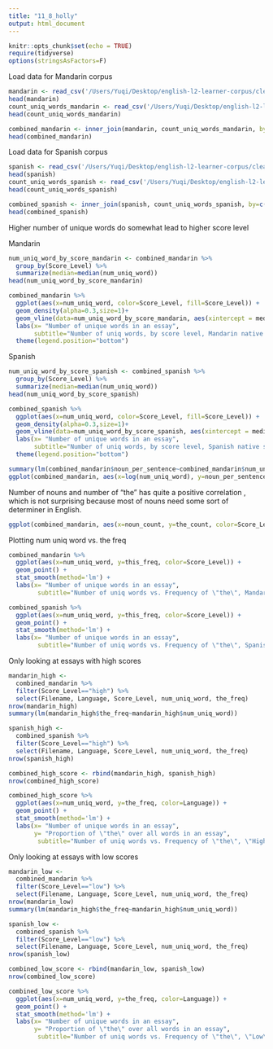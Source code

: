 ```yaml
---
title: "11_8_holly"
output: html_document
---
```


```r
knitr::opts_chunk$set(echo = TRUE)
require(tidyverse)
options(stringsAsFactors=F)
```


Load data for Mandarin corpus
```r
mandarin <- read_csv('/Users/Yuqi/Desktop/english-l2-learner-corpus/cleaned_csv/mandarin_L1_nltk.csv')
head(mandarin)
count_uniq_words_mandarin <- read_csv('/Users/Yuqi/Desktop/english-l2-learner-corpus/cleaned_csv/mandarin_l1_lemmatizer_column.csv')
head(count_uniq_words_mandarin)

combined_mandarin <- inner_join(mandarin, count_uniq_words_mandarin, by=c("Filename"="file_id"))
head(combined_mandarin)
```

Load data for Spanish corpus
```r
spanish <- read_csv('/Users/Yuqi/Desktop/english-l2-learner-corpus/cleaned_csv/spanish_L1_nltk.csv')
head(spanish)
count_uniq_words_spanish <- read_csv('/Users/Yuqi/Desktop/english-l2-learner-corpus/cleaned_csv/spanish_l1_lemmatizer_column.csv')
head(count_uniq_words_spanish)

combined_spanish <- inner_join(spanish, count_uniq_words_spanish, by=c("Filename"="file_id"))
head(combined_spanish)
```


Higher number of unique words do somewhat lead to higher score level

Mandarin
```r
num_uniq_word_by_score_mandarin <- combined_mandarin %>%
  group_by(Score_Level) %>%
  summarize(median=median(num_uniq_word))
head(num_uniq_word_by_score_mandarin)

combined_mandarin %>%
  ggplot(aes(x=num_uniq_word, color=Score_Level, fill=Score_Level)) +
  geom_density(alpha=0.3,size=1)+ 
  geom_vline(data=num_uniq_word_by_score_mandarin, aes(xintercept = median, color = Score_Level), size=1.5)+ 
  labs(x= "Number of unique words in an essay",
       subtitle="Number of uniq words, by score level, Mandarin native speaker corpus")+
  theme(legend.position="bottom")
``` 

Spanish 
```r
num_uniq_word_by_score_spanish <- combined_spanish %>%
  group_by(Score_Level) %>%
  summarize(median=median(num_uniq_word))
head(num_uniq_word_by_score_spanish)

combined_spanish %>%
  ggplot(aes(x=num_uniq_word, color=Score_Level, fill=Score_Level)) +
  geom_density(alpha=0.3,size=1)+ 
  geom_vline(data=num_uniq_word_by_score_spanish, aes(xintercept = median, color = Score_Level), size=1.5)+ 
  labs(x= "Number of unique words in an essay",
       subtitle="Number of uniq words, by score level, Spanish native speaker corpus") +
  theme(legend.position="bottom")
``` 


```r
summary(lm(combined_mandarin$noun_per_sentence~combined_mandarin$num_uniq_word))
ggplot(combined_mandarin, aes(x=log(num_uniq_word), y=noun_per_sentence/verb_per_sentence)) + geom_point() + stat_smooth(method='lm')
```


Number of nouns and number of "the" has quite a positive correlation , which is not surprising because most of nouns need some sort of determiner in English. 
```r
ggplot(combined_mandarin, aes(x=noun_count, y=the_count, color=Score_Level)) + geom_point() + stat_smooth(method='lm')
``` 


Plotting num uniq word vs. the freq
```r
combined_mandarin %>%
  ggplot(aes(x=num_uniq_word, y=this_freq, color=Score_Level)) +
  geom_point() +
  stat_smooth(method='lm') +
  labs(x= "Number of unique words in an essay",
        subtitle="Number of uniq words vs. Frequency of \"the\", Mandarin corpus")
```

```r
combined_spanish %>%
  ggplot(aes(x=num_uniq_word, y=this_freq, color=Score_Level)) +
  geom_point() +
  stat_smooth(method='lm') +
  labs(x= "Number of unique words in an essay",
        subtitle="Number of uniq words vs. Frequency of \"the\", Spanish corpus")
```


Only looking at essays with high scores
```r
mandarin_high <-
  combined_mandarin %>%
  filter(Score_Level=="high") %>%
  select(Filename, Language, Score_Level, num_uniq_word, the_freq)
nrow(mandarin_high)
summary(lm(mandarin_high$the_freq~mandarin_high$num_uniq_word))

spanish_high <-
  combined_spanish %>%
  filter(Score_Level=="high") %>%
  select(Filename, Language, Score_Level, num_uniq_word, the_freq)
nrow(spanish_high)

combined_high_score <- rbind(mandarin_high, spanish_high)
nrow(combined_high_score)

combined_high_score %>%
  ggplot(aes(x=num_uniq_word, y=the_freq, color=Language)) + 
  geom_point() +
  stat_smooth(method='lm') +
  labs(x= "Number of unique words in an essay",
       y= "Proportion of \"the\" over all words in an essay", 
        subtitle="Number of uniq words vs. Frequency of \"the\", \"High\" scores from both corpora")

```

Only looking at essays with low scores
```r
mandarin_low <-
  combined_mandarin %>%
  filter(Score_Level=="low") %>%
  select(Filename, Language, Score_Level, num_uniq_word, the_freq)
nrow(mandarin_low)
summary(lm(mandarin_high$the_freq~mandarin_high$num_uniq_word))

spanish_low <-
  combined_spanish %>%
  filter(Score_Level=="low") %>%
  select(Filename, Language, Score_Level, num_uniq_word, the_freq)
nrow(spanish_low)

combined_low_score <- rbind(mandarin_low, spanish_low)
nrow(combined_low_score)

combined_low_score %>%
  ggplot(aes(x=num_uniq_word, y=the_freq, color=Language)) + 
  geom_point() +
  stat_smooth(method='lm') +
  labs(x= "Number of unique words in an essay",
       y= "Proportion of \"the\" over all words in an essay", 
        subtitle="Number of uniq words vs. Frequency of \"the\", \"Low\" scores from both corpora")

```